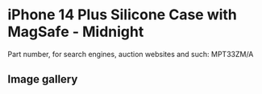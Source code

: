 # iPhone 14 Plus Silicone Case with MagSafe - Midnight

Part number, for search engines, auction websites and such: MPT33ZM/A

## Image gallery

<div style={{ width: "768px" }}>
  <GalleryComponent
    images={[
      {
        original: "/everysource/MPT33",
        thumbnail: "/everypreview/MPT33",
      },
      {
        original: "/everysource/MPT33_AV1",
        thumbnail: "/everypreview/MPT33_AV1",
      },
      {
        original: "/everysource/MPT33_AV2",
        thumbnail: "/everypreview/MPT33_AV2",
      },
      {
        original: "/everysource/MPT33_AV3",
        thumbnail: "/everypreview/MPT33_AV3",
      },
      {
        original: "/everysource/MPT33_AV4",
        thumbnail: "/everypreview/MPT33_AV4",
      },
      {
        original: "/everysource/MPT33_AV5",
        thumbnail: "/everypreview/MPT33_AV5",
      }
    ]}
  />
</div>